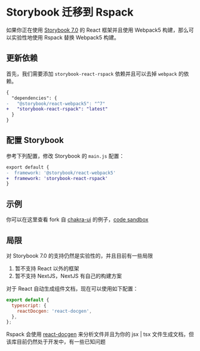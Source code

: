 # Storybook 迁移到 Rspack

如果你正在使用 [Storybook 7.0](https://storybook.js.org/) 的 React 框架并且使用 Webpack5 构建，那么可以实验性地使用 Rspack 替换 Webpack5 构建。

## 更新依赖

首先，我们需要添加 `storybook-react-rspack` 依赖并且可以去掉 `webpack` 的依赖。

```diff title=package.json
{
  "dependencies": {
-   "@storybook/react-webpack5": "^7"
+   "storybook-react-rspack": "latest"
  }
}
```

## 配置 Storybook

参考下列配置，修改 Storybook 的 `main.js` 配置：

```diff title=.storybook/main.js
export default {
-  framework: '@storybook/react-webpack5'
+  framework: 'storybook-react-rspack'
}
```

## 示例

你可以在这里查看 fork 自 [chakra-ui](https://github.com/chakra-ui/chakra-ui) 的例子，[code sandbox](https://codesandbox.io/p/github/JSerFeng/chakra-ui-rspack/main?workspaceId=a6c903ed-a672-40b4-ba85-692f4c7b578e&file=README.md)

## 局限

对 Storybook 7.0 的支持仍然是实验性的，并且目前有一些局限

1. 暂不支持 React 以外的框架
2. 暂不支持 NextJS，NextJS 有自己的构建方案

对于 React 自动生成组件文档，现在可以使用如下配置：

```js title=main.js
export default {
  typescript: {
    reactDocgen: 'react-docgen',
  },
};
```

Rspack 会使用 [react-docgen](https://github.com/reactjs/react-docgen) 来分析文件并且为你的 jsx | tsx 文件生成文档，但该库目前仍然处于开发中，有一些已知问题

```

```
